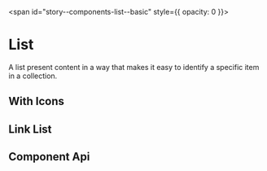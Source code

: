 
<span id="story--components-list--basic" style={{ opacity: 0 }}></span>

# List

A list present content in a way that makes it easy to identify a specific item in a collection.

<Canvas>
  <Story id="components-list--basic" />
</Canvas>

## With Icons

<Canvas>
  <Story id="components-list--with-icons" />
</Canvas>

## Link List

<Canvas>
  <Story id="components-list--link-list" />
</Canvas>

## Component Api

<Description markdown={readme} />
<Description markdown={listItem} />
<Description markdown={listItemTitle} />
<Description markdown={listItemSubtitle} />
<Description markdown={listItemContent} />
<Description markdown={listItemIcon} />

<br />

<Description markdown={feedback} />

<br />


<Description markdown={testing} />


<Description markdown={github} />
